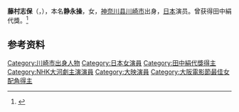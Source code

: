 '''藤村志保'''（{{jpn|j=藤村 志保|hg=ふじむら しほ|rm=Fujimura Shiho}}，{{bd|1939年|1月3日||}}），本名'''静永操'''，女，[[神奈川县|神奈川县]][[川崎市|川崎市]]出身，[[日本|日本]]演员。曾获得田中絹代獎。<ref>{{Cite web|title=田中絹代賞とは|url=http://www.aa.alpha-net.ne.jp/kinuyo21/kinuyosho.htm|accessdate=2021-04-13|work=田中絹代メモリアル協会|archive-date=2008-12-10|archive-url=https://web.archive.org/web/20081210032517/http://www.aa.alpha-net.ne.jp/kinuyo21/kinuyosho.htm|dead-url=no}}</ref>

== 参考资料 ==
{{reflist}}

{{NHK大河劇主演演員}}
{{大阪電影節最佳女配角}}
{{田中絹代獎}}

{{Authority control}}
{{DEFAULTSORT:Fujimura, Shiho}}
[[Category:川崎市出身人物|Category:川崎市出身人物]]
[[Category:日本女演員|Category:日本女演員]]
[[Category:田中絹代獎得主|Category:田中絹代獎得主]]
[[Category:NHK大河劇主演演員|Category:NHK大河劇主演演員]]
[[Category:大映演員|Category:大映演員]]
[[Category:大阪電影節最佳女配角得主|Category:大阪電影節最佳女配角得主]]